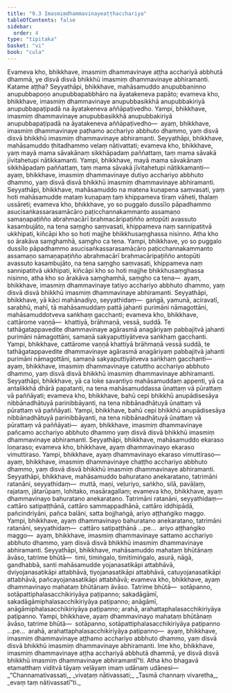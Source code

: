 ```yaml
---
title: "9.3 Imasmiṃdhammavinayeaṭṭhacchariya"
tableOfContents: false
sidebar:
  order: 4
type: "tipitaka"
basket: "vi"
book: "cula"
---
```



<DynamicBreadcrumb />

<Division number="385" book="cula" bookNo="4" page="421">

<Paragraph number="1868" book="cula">
Evameva kho, bhikkhave, imasmiṃ dhammavinaye aṭṭha acchariyā abbhutā dhammā, ye disvā disvā bhikkhū imasmiṃ dhammavinaye abhiramanti. Katame aṭṭha?
</Paragraph>

<Paragraph number="1869" book="cula">
Seyyathāpi, bhikkhave, mahāsamuddo anupubbaninno anupubbapoṇo anupubbapabbhāro na āyatakeneva papāto; evameva kho, bhikkhave, imasmiṃ dhammavinaye anupubbasikkhā anupubbakiriyā anupubbapaṭipadā na āyatakeneva aññāpaṭivedho. Yampi, bhikkhave, imasmiṃ dhammavinaye anupubbasikkhā anupubbakiriyā anupubbapaṭipadā na āyatakeneva aññāpaṭivedho—  ayaṃ, bhikkhave, imasmiṃ dhammavinaye paṭhamo acchariyo abbhuto dhammo, yaṃ disvā disvā bhikkhū imasmiṃ dhammavinaye abhiramanti.
</Paragraph>

<Paragraph number="1870" book="cula">
Seyyathāpi, bhikkhave, mahāsamuddo ṭhitadhammo velaṃ nātivattati; evameva kho, bhikkhave, yaṃ mayā mama sāvakānaṃ sikkhāpadaṃ paññattaṃ, taṃ mama sāvakā jīvitahetupi nātikkamanti. Yampi, bhikkhave, mayā mama sāvakānaṃ sikkhāpadaṃ paññattaṃ, taṃ mama sāvakā jīvitahetupi nātikkamanti—  ayaṃ, bhikkhave, imasmiṃ dhammavinaye dutiyo acchariyo abbhuto dhammo, yaṃ disvā disvā bhikkhū imasmiṃ dhammavinaye abhiramanti.
</Paragraph>

<Paragraph number="1871" book="cula">
Seyyathāpi, bhikkhave, mahāsamuddo na matena kuṇapena saṃvasati, yaṃ hoti mahāsamudde mataṃ kuṇapaṃ taṃ khippameva tīraṃ vāheti, thalaṃ ussāreti; evameva kho, bhikkhave, yo so puggalo dussīlo pāpadhammo asucisaṅkassarasamācāro paṭicchannakammanto assamaṇo samaṇapaṭiñño abrahmacārī brahmacāripaṭiñño antopūti avassuto kasambujāto, na tena saṃgho saṃvasati, khippameva naṃ sannipatitvā ukkhipati, kiñcāpi kho so hoti majjhe bhikkhusaṃghassa nisinno. Atha kho so ārakāva saṃghamhā, saṃgho ca tena. Yampi, bhikkhave, yo so puggalo dussīlo pāpadhammo asucisaṅkassarasamācāro paṭicchannakammanto assamaṇo samaṇapaṭiñño abrahmacārī brahmacāripaṭiñño antopūti avassuto kasambujāto, na tena saṃgho saṃvasati, khippameva naṃ sannipatitvā ukkhipati, kiñcāpi kho so hoti majjhe bhikkhusaṃghassa nisinno, atha kho so ārakāva saṃghamhā, saṃgho ca tena—  ayaṃ, bhikkhave, imasmiṃ dhammavinaye tatiyo acchariyo abbhuto dhammo, yaṃ disvā disvā bhikkhū imasmiṃ dhammavinaye abhiramanti.
</Paragraph>

<Paragraph number="1872" book="cula">
Seyyathāpi, bhikkhave, yā kāci mahānadiyo, seyyathidaṃ—  gaṅgā, yamunā, aciravatī, sarabhū, mahī, tā mahāsamuddaṃ pattā jahanti purimāni nāmagottāni, mahāsamuddotveva saṅkhaṃ gacchanti; evameva kho, bhikkhave, cattārome vaṇṇā—  khattiyā, brāhmaṇā, vessā, suddā. Te tathāgatappavedite dhammavinaye agārasmā anagāriyaṃ pabbajitvā jahanti purimāni nāmagottāni, samaṇā sakyaputtiyātveva saṅkhaṃ gacchanti. Yampi, bhikkhave, cattārome vaṇṇā khattiyā brāhmaṇā vessā suddā, te tathāgatappavedite dhammavinaye agārasmā anagāriyaṃ pabbajitvā jahanti purimāni nāmagottāni, samaṇā sakyaputtiyātveva saṅkhaṃ gacchanti—  ayaṃ, bhikkhave, imasmiṃ dhammavinaye catuttho acchariyo abbhuto dhammo, yaṃ disvā disvā bhikkhū imasmiṃ dhammavinaye abhiramanti.
</Paragraph>

<Paragraph number="1873" book="cula">
Seyyathāpi, bhikkhave, yā ca loke savantiyo mahāsamuddaṃ appenti, yā ca antalikkhā dhārā papatanti, na tena mahāsamuddassa ūnattaṃ vā pūrattaṃ vā paññāyati; evameva kho, bhikkhave, bahū cepi bhikkhū anupādisesāya nibbānadhātuyā parinibbāyanti, na tena nibbānadhātuyā ūnattaṃ vā pūrattaṃ vā paññāyati. Yampi, bhikkhave, bahū cepi bhikkhū anupādisesāya nibbānadhātuyā parinibbāyanti, na tena nibbānadhātuyā ūnattaṃ vā pūrattaṃ vā paññāyati—  ayaṃ, bhikkhave, imasmiṃ dhammavinaye pañcamo acchariyo abbhuto dhammo yaṃ disvā disvā bhikkhū imasmiṃ dhammavinaye abhiramanti.
</Paragraph>

<Paragraph number="1874" book="cula">
Seyyathāpi, bhikkhave, mahāsamuddo ekaraso loṇaraso; evameva kho, bhikkhave, ayaṃ dhammavinayo ekaraso vimuttiraso. Yampi, bhikkhave, ayaṃ dhammavinayo ekaraso vimuttiraso—  ayaṃ, bhikkhave, imasmiṃ dhammavinaye chaṭṭho acchariyo abbhuto dhammo, yaṃ disvā disvā bhikkhū imasmiṃ dhammavinaye abhiramanti.
</Paragraph>

<Paragraph number="1875" book="cula">
Seyyathāpi, bhikkhave, mahāsamuddo bahuratano anekaratano, tatrimāni ratanāni, seyyathidaṃ—  muttā, maṇi, veḷuriyo, saṅkho, silā, pavāḷaṃ, rajataṃ, jātarūpaṃ, lohitako, masāragallaṃ; evameva kho, bhikkhave, ayaṃ dhammavinayo bahuratano anekaratano. Tatrimāni ratanāni, seyyathidaṃ—  cattāro satipaṭṭhānā, cattāro sammappadhānā, cattāro iddhipādā, pañcindriyāni, pañca balāni, satta bojjhaṅgā, ariyo aṭṭhaṅgiko maggo. Yampi, bhikkhave, ayaṃ dhammavinayo bahuratano anekaratano, tatrimāni ratanāni, seyyathidaṃ—  cattāro satipaṭṭhānā …pe…  ariyo aṭṭhaṅgiko maggo—  ayaṃ, bhikkhave, imasmiṃ dhammavinaye sattamo acchariyo abbhuto dhammo, yaṃ disvā disvā bhikkhū imasmiṃ dhammavinaye abhiramanti.
</Paragraph>

<Paragraph number="1876" book="cula">
Seyyathāpi, bhikkhave, mahāsamuddo mahataṃ bhūtānaṃ āvāso, tatrime bhūtā—  timi, timiṅgalo, timitimiṅgalo, asurā, nāgā, gandhabbā, santi mahāsamudde yojanasatikāpi attabhāvā, dviyojanasatikāpi attabhāvā, tiyojanasatikāpi attabhāvā, catuyojanasatikāpi attabhāvā, pañcayojanasatikāpi attabhāvā; evameva kho, bhikkhave, ayaṃ dhammavinayo mahataṃ bhūtānaṃ āvāso. Tatrime bhūtā—  sotāpanno, sotāpattiphalasacchikiriyāya paṭipanno; sakadāgāmī, sakadāgāmiphalasacchikiriyāya paṭipanno; anāgāmī, anāgāmiphalasacchikiriyāya paṭipanno; arahā, arahattaphalasacchikiriyāya paṭipanno. Yampi, bhikkhave, ayaṃ dhammavinayo mahataṃ bhūtānaṃ āvāso, tatrime bhūtā—  sotāpanno, sotāpattiphalasacchikiriyāya paṭipanno …pe…  arahā, arahattaphalasacchikiriyāya paṭipanno—  ayaṃ, bhikkhave, imasmiṃ dhammavinaye aṭṭhamo acchariyo abbhuto dhammo, yaṃ disvā disvā bhikkhū imasmiṃ dhammavinaye abhiramanti. Ime kho, bhikkhave, imasmiṃ dhammavinaye aṭṭha acchariyā abbhutā dhammā, ye disvā disvā bhikkhū imasmiṃ dhammavinaye abhiramantī”ti.
</Paragraph>

<Paragraph number="1877" book="cula">
Atha kho bhagavā etamatthaṃ viditvā tāyaṃ velāyaṃ imaṃ udānaṃ udānesi—
</Paragraph>

<Paragraph number="1878" type="verses" book="cula">
_“Channamativassati,_  
_vivaṭaṃ nātivassati;_  
_Tasmā channaṃ vivaretha,_  
_evaṃ taṃ nātivassatī”ti._
</Paragraph>
</Division>